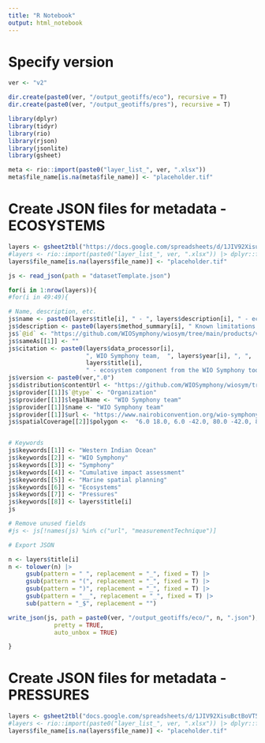 ```yaml
---
title: "R Notebook"
output: html_notebook
---
```


# Specify version
```r
ver <- "v2"

dir.create(paste0(ver, "/output_geotiffs/eco"), recursive = T)
dir.create(paste0(ver, "/output_geotiffs/pres"), recursive = T)
```

```r
library(dplyr)
library(tidyr)
library(rio)
library(rjson)
library(jsonlite)
library(gsheet)

meta <- rio::import(paste0("layer_list_", ver, ".xlsx"))
meta$file_name[is.na(meta$file_name)] <- "placeholder.tif"
```

# Create JSON files for metadata - ECOSYSTEMS
```r
layers <- gsheet2tbl("https://docs.google.com/spreadsheets/d/1JIV92XisuBctBoVT53yqj0orPNRVyRQVEDtMq7R0fKw/edit?usp=sharing") |> dplyr::filter(theme == "Ecosystem")
#layers <- rio::import(paste0("layer_list_", ver, ".xlsx")) |> dplyr::filter(theme == "Ecosystem")
layers$file_name[is.na(layers$file_name)] <- "placeholder.tif"

js <- read_json(path = "datasetTemplate.json")

for(i in 1:nrow(layers)){
#for(i in 49:49){

# Name, description, etc.
js$name <- paste0(layers$title[i], " - ", layers$description[i], " - ecosystem component from the WIO Symphony tool")
js$description <- paste0(layers$method_summary[i], " Known limitations: ", layers$known_limitations[i])
js$`@id` <- "https://github.com/WIOSymphony/wiosym/tree/main/products/v2/output_geotiffs/eco/dugong.json"
js$sameAs[[1]] <- ""
js$citation <- paste0(layers$data_processor[i], 
                      ", WIO Symphony team,  ", layers$year[i], ", ", 
                      layers$title[i], 
                      " - ecosystem component from the WIO Symphony tool, https://github.com/WIOSymphony/")
js$version <- paste0(ver,".0")
js$distribution$contentUrl <- "https://github.com/WIOSymphony/wiosym/tree/main/products/v2/output_geotiffs/eco/dugong.tif"
js$provider[[1]]$`@type` <- "Organization"
js$provider[[1]]$legalName <- "WIO Symphony team"
js$provider[[1]]$name <- "WIO Symphony team"
js$provider[[1]]$url <- "https://www.nairobiconvention.org/wio-symphony/"
js$spatialCoverage[[2]]$polygon <-  "6.0 18.0, 6.0 -42.0, 80.0 -42.0, 80.0 18.0, 6.0 18.0"


# Keywords
js$keywords[[1]] <- "Western Indian Ocean"
js$keywords[[2]] <- "WIO Symphony"
js$keywords[[3]] <- "Symphony"
js$keywords[[4]] <- "Cumulative impact assessment"
js$keywords[[5]] <- "Marine spatial planning"
js$keywords[[6]] <- "Ecosystems"
js$keywords[[7]] <- "Pressures"
js$keywords[[8]] <- layers$title[i]
js

# Remove unused fields
#js <- js[!names(js) %in% c("url", "measurementTechnique")]

# Export JSON

n <- layers$title[i]
n <- tolower(n) |> 
     gsub(pattern = " ", replacement = "_", fixed = T) |> 
     gsub(pattern = "(", replacement = "_", fixed = T) |> 
     gsub(pattern = ")", replacement = "_", fixed = T) |> 
     gsub(pattern = "__", replacement = "_", fixed = T) |>
     sub(pattern = "_$", replacement = "")

write_json(js, path = paste0(ver, "/output_geotiffs/eco/", n, ".json"),
             pretty = TRUE,
             auto_unbox = TRUE)

}
```

# Create JSON files for metadata - PRESSURES
```r
layers <- gsheet2tbl("docs.google.com/spreadsheets/d/1JIV92XisuBctBoVT53yqj0orPNRVyRQVEDtMq7R0fKw/edit?usp=sharing") |> dplyr::filter(theme == "Pressure")
#layers <- rio::import(paste0("layer_list_", ver, ".xlsx")) |> dplyr::filter(theme == "Ecosystem")
layers$file_name[is.na(layers$file_name)] <- "placeholder.tif"
```

